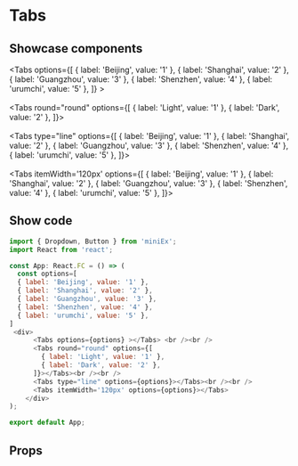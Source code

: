
# Tabs

## Showcase components


<Tabs options={[
  { label: 'Beijing', value: '1' },
  { label: 'Shanghai', value: '2' },
  { label: 'Guangzhou', value: '3' },
  { label: 'Shenzhen', value: '4' },
  { label: 'urumchi', value: '5' },
]} ></Tabs><br /><br />
<Tabs round="round" options={[
        { label: 'Light', value: '1' },
        { label: 'Dark', value: '2' },
]}></Tabs><br /><br />
<Tabs type="line" options={[
  { label: 'Beijing', value: '1' },
  { label: 'Shanghai', value: '2' },
  { label: 'Guangzhou', value: '3' },
  { label: 'Shenzhen', value: '4' },
  { label: 'urumchi', value: '5' },
]}></Tabs><br /><br />
<Tabs itemWidth='120px' options={[
  { label: 'Beijing', value: '1' },
  { label: 'Shanghai', value: '2' },
  { label: 'Guangzhou', value: '3' },
  { label: 'Shenzhen', value: '4' },
  { label: 'urumchi', value: '5' },
]}></Tabs>


## Show code

```js
import { Dropdown, Button } from 'miniEx';
import React from 'react';

const App: React.FC = () => (
  const options=[
  { label: 'Beijing', value: '1' },
  { label: 'Shanghai', value: '2' },
  { label: 'Guangzhou', value: '3' },
  { label: 'Shenzhen', value: '4' },
  { label: 'urumchi', value: '5' },
]
 <div>
      <Tabs options={options} ></Tabs> <br /><br />
      <Tabs round="round" options={[
        { label: 'Light', value: '1' },
        { label: 'Dark', value: '2' },
      ]}></Tabs><br /><br />
      <Tabs type="line" options={options}></Tabs><br /><br />
      <Tabs itemWidth='120px' options={options}></Tabs>
    </div>
);

export default App;
```

## Props
